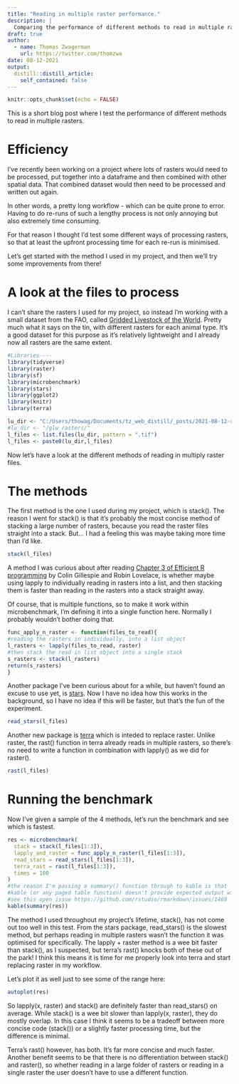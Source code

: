 ```yaml
---
title: "Reading in multiple raster performance."
description: |
  Comparing the performance of different methods to read in multiple raster files.
draft: true
author:
  - name: Thomas Zwagerman
    url: https://twitter.com/thomzwa
date: 08-12-2021
output:
  distill::distill_article:
    self_contained: false
---
```



```r
knitr::opts_chunk$set(echo = FALSE)
```

This is a short blog post where I test the performance of different methods to read in multiple rasters.

# Efficiency

I've recently been working on a project where lots of rasters would need to be processed, put together into a dataframe and then combined with other spatial data. That combined dataset would then need to be processed and written out again. 

In other words, a pretty long workflow - which can be quite prone to error. Having to do re-runs of such a lengthy process is not only annoying but also extremely time consuming.

For that reason I thought I'd test some different ways of processing rasters, so that at least the upfront processing time for each re-run is minimised.

Let's get started with the method I used in my project, and then we'll try some improvements from there!

# A look at the files to process

I can't share the rasters I used for my project, so instead I'm working with a small dataset from the FAO, called [Gridded Livestock of the World](http://www.fao.org/livestock-systems/global-distributions/en/). Pretty much what it says on the tin, with different rasters for each animal type. It's a good dataset for this purpose as it's relatively lightweight and I already now all rasters are the same extent.

```r
#Libraries----
library(tidyverse)
library(raster)
library(sf)
library(microbenchmark)
library(stars)
library(ggplot2)
library(knitr)
library(terra)

lu_dir <- "C:/Users/thowag/Documents/tz_web_distill/_posts/2021-08-12-reading-in-multiple-raster-performance/glw_rasters/"
#lu_dir <- "/glw_rasters/"
l_files <- list.files(lu_dir, pattern = ".tif")
l_files <- paste0(lu_dir,l_files)
```

Now let's have a look at the different methods of reading in multiply raster files.

# The methods
The first method is the one I used during my project, which is stack(). The reason I went for stack() is that it's probably the most concise method of stacking a large number of rasters, because you read the raster files straight into a stack. But... I had a feeling this was maybe taking more time than I'd like.

```r
stack(l_files)
```

A method I was curious about after reading [Chapter 3 of Efficient R programming](https://csgillespie.github.io/efficientR/programming.html#the-apply-family) by Colin Gillespie and Robin Lovelace, is whether maybe using lapply to individually reading in rasters into a list, and then stacking them is faster than reading in the rasters into a stack straight away.

Of course, that is multiple functions, so to make it work within microbenchmark, I'm defining it into a single function here. Normally I probably wouldn't bother doing that.

```r
func_apply_n_raster <- function(files_to_read){
#reading the rasters in individually, into a list object
l_rasters <- lapply(files_to_read, raster)
#then stack the read in list object into a single stack
s_rasters <- stack(l_rasters)
return(s_rasters)
}
```

Another package I've been curious about for a while, but haven't found an excuse to use yet, is [stars](https://r-spatial.github.io/stars/). Now I have no idea how this works in the background, so I have no idea if this will be faster, but that's the fun of the experiment.

```r
read_stars(l_files)
```

Another new package is [terra](https://github.com/rspatial/terra) which is inteded to replace raster. Unlike raster, the rast() function in terra already reads in multiple rasters, so there's no need to write a function in combination with lapply() as we did for raster().

```r
rast(l_files)
```


# Running the benchmark
Now I've given a sample of the 4 methods, let's run the benchmark and see which is fastest.

```r
res <- microbenchmark(
  stack = stack(l_files[1:3]),
  lapply_and_raster = func_apply_n_raster(l_files[1:3]),
  read_stars = read_stars(l_files[1:3]),
  terra_rast = rast(l_files[1:3]),
  times = 100
)
#the reason I'm passing a summary() function through to kable is that
#kable (or any paged table function) doesn't provide expected output with a microbenchmark output
#see this open issue https://github.com/rstudio/rmarkdown/issues/1469
kable(summary(res))
```

The method I used throughout my project's lifetime, stack(), has not come out too well in this test. From the stars package, read_stars() is the slowest method, but perhaps reading in multiple rasters wasn't the function it was optimised for specifically. The lapply + raster method is a wee bit faster than stack(), as I suspected, but terra's rast() knocks both of these out of the park! I think this means it is time for me properly look into terra and start replacing raster in my workflow.

Let's plot it as well just to see some of the range here:

```r
autoplot(res)

```

So lapply(x, raster) and stack() are definitely faster than read_stars() on average. While stack() is a wee bit slower than lapply(x, raster), they do mostly overlap. In this case I think it seems to be a tradeoff between more concise code (stack()) or a slightly faster processing time, but the difference is minimal.

Terra's rast() however, has both. It's far more concise and much faster. Another benefit seems to be that there is no differentiation between stack() and raster(), so whether reading in a large folder of rasters or reading in a single raster the user doesn't have to use a different function.


